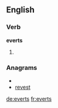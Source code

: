 ==English==

===Verb===
'''everts'''

# {{third-person singular of|[[evert]]}}

===Anagrams===
* {{alphagram|eerstv}}
* [[revest#English|revest]]

[[de:everts]]
[[fr:everts]]